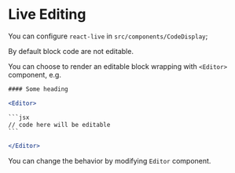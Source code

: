 # Live Editing

You can configure `react-live` in `src/components/CodeDisplay`;

By default block code are not editable.

You can choose to render an editable block wrapping with `<Editor>` component, e.g.

````jsx
#### Some heading

<Editor>

```jsx
// code here will be editable
```

</Editor>
````

You can change the behavior by modifying `Editor` component.
